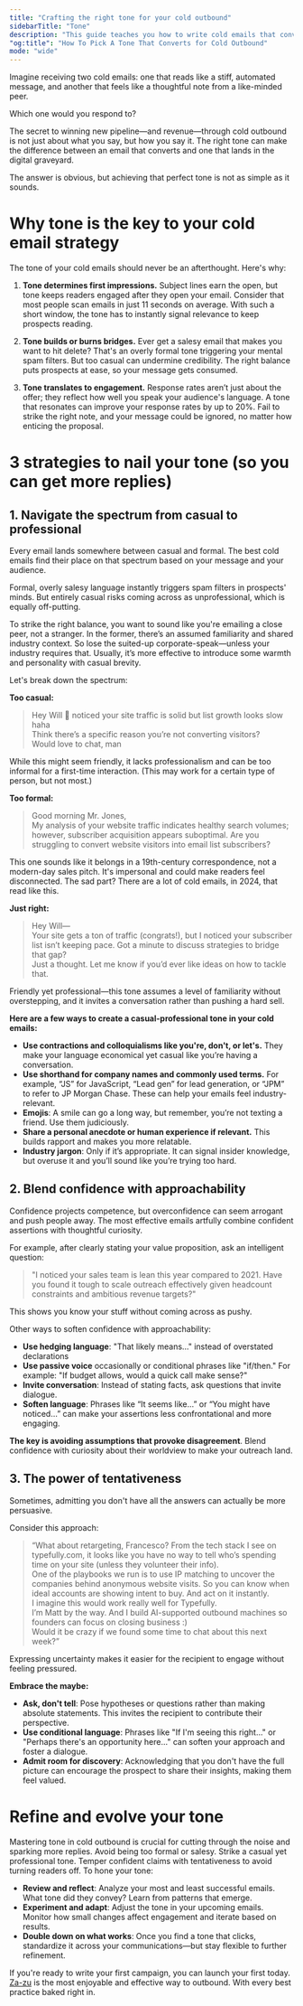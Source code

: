 ```yaml
---
title: "Crafting the right tone for your cold outbound"
sidebarTitle: "Tone"
description: "This guide teaches you how to write cold emails that convert. You’ll do this by using a tone that sounds more like a like-minded peer, not a stiff salesperson."
"og:title": "How To Pick A Tone That Converts for Cold Outbound"
mode: "wide"
---
```


Imagine receiving two cold emails: one that reads like a stiff, automated message, and another that feels like a thoughtful note from a like-minded peer.

Which one would you respond to?

The secret to winning new pipeline—and revenue—through cold outbound is not just about what you say, but how you say it. The right tone can make the difference between an email that converts and one that lands in the digital graveyard.

The answer is obvious, but achieving that perfect tone is not as simple as it sounds.

# Why tone is the key to your cold email strategy
The tone of your cold emails should never be an afterthought. Here's why:

1. **Tone determines first impressions.** Subject lines earn the open, but tone keeps readers engaged after they open your email. Consider that most people scan emails in just 11 seconds on average. With such a short window, the tone has to instantly signal relevance to keep prospects reading.

2. **Tone builds or burns bridges.** Ever get a salesy email that makes you want to hit delete? That's an overly formal tone triggering your mental spam filters. But too casual can undermine credibility. The right balance puts prospects at ease, so your message gets consumed.

3. **Tone translates to engagement.** Response rates aren’t just about the offer; they reflect how well you speak your audience's language. A tone that resonates can improve your response rates by up to 20%. Fail to strike the right note, and your message could be ignored, no matter how enticing the proposal.

# 3 strategies to nail your tone (so you can get more replies)

## 1. Navigate the spectrum from casual to professional

Every email lands somewhere between casual and formal. The best cold emails find their place on that spectrum based on your message and your audience.

Formal, overly salesy language instantly triggers spam filters in prospects' minds. But entirely casual risks coming across as unprofessional, which is equally off-putting.

To strike the right balance, you want to sound like you're emailing a close peer, not a stranger. In the former, there’s an assumed familiarity and shared industry context. So lose the suited-up corporate-speak—unless your industry requires that. Usually, it’s more effective to introduce some warmth and personality with casual brevity.

Let's break down the spectrum:

**Too casual:**

>Hey Will 👋 noticed your site traffic is solid but list growth looks slow haha <br/>
>Think there’s a specific reason you’re not converting visitors?<br/>
>Would love to chat, man

While this might seem friendly, it lacks professionalism and can be too informal for a first-time interaction. (This may work for a certain type of person, but not most.)

**Too formal:**

>Good morning Mr. Jones,<br/>
>My analysis of your website traffic indicates healthy search volumes; however, subscriber acquisition appears suboptimal. Are you struggling to convert website visitors into email list subscribers? <br/>

This one sounds like it belongs in a 19th-century correspondence, not a modern-day sales pitch. It's impersonal and could make readers feel disconnected. The sad part? There are a lot of cold emails, in 2024, that read like this.

**Just right:**

>Hey Will—<br/>
>Your site gets a ton of traffic (congrats!), but I noticed your subscriber list isn’t keeping pace. Got a minute to discuss strategies to bridge that gap?<br/>
>Just a thought. Let me know if you’d ever like ideas on how to tackle that.

Friendly yet professional—this tone assumes a level of familiarity without overstepping, and it invites a conversation rather than pushing a hard sell.

**Here are a few ways to create a casual-professional tone in your cold emails:**

- **Use contractions and colloquialisms like you're, don't, or let's.** They make your language economical yet casual like you’re having a conversation.
- **Use shorthand for company names and commonly used terms.** For example, “JS” for JavaScript, “Lead gen” for lead generation, or “JPM” to refer to JP Morgan Chase. These can help your emails feel industry-relevant.
- **Emojis**: A smile can go a long way, but remember, you’re not texting a friend. Use them judiciously.
- **Share a personal anecdote or human experience if relevant.** This builds rapport and makes you more relatable.
- **Industry jargon**: Only if it’s appropriate. It can signal insider knowledge, but overuse it and you’ll sound like you’re trying too hard.

## 2. Blend confidence with approachability

Confidence projects competence, but overconfidence can seem arrogant and push people away. The most effective emails artfully combine confident assertions with thoughtful curiosity. 

For example, after clearly stating your value proposition, ask an intelligent question:

> "I noticed your sales team is lean this year compared to 2021. Have you found it tough to scale outreach effectively given headcount constraints and ambitious revenue targets?"

This shows you know your stuff without coming across as pushy.

Other ways to soften confidence with approachability:
- **Use hedging language**: "That likely means..." instead of overstated declarations
- **Use passive voice** occasionally or conditional phrases like "if/then." For example: "If budget allows, would a quick call make sense?"
- **Invite conversation**: Instead of stating facts, ask questions that invite dialogue.
- **Soften language**: Phrases like “It seems like…” or “You might have noticed…” can make your assertions less confrontational and more engaging.

**The key is avoiding assumptions that provoke disagreement**. Blend confidence with curiosity about their worldview to make your outreach land.

## 3. The power of tentativeness

Sometimes, admitting you don't have all the answers can actually be more persuasive.

Consider this approach:

> “What about retargeting, Francesco? From the tech stack I see on typefully.com, it looks like you have no way to tell who’s spending time on your site (unless they volunteer their info). <br/>
> One of the playbooks we run is to use IP matching to uncover the companies behind anonymous website visits. So you can know when ideal accounts are showing intent to buy. And act on it instantly. <br/>
> I imagine this would work really well for Typefully. <br/>
> I’m Matt by the way. And I build AI-supported outbound machines so founders can focus on closing business :)<br/>
> Would it be crazy if we found some time to chat about this next week?”

Expressing uncertainty makes it easier for the recipient to engage without feeling pressured.

**Embrace the maybe:**
- **Ask, don't tell**: Pose hypotheses or questions rather than making absolute statements. This invites the recipient to contribute their perspective.
- **Use conditional language**: Phrases like "If I'm seeing this right..." or "Perhaps there's an opportunity here..." can soften your approach and foster a dialogue.
- **Admit room for discovery**: Acknowledging that you don't have the full picture can encourage the prospect to share their insights, making them feel valued.

# Refine and evolve your tone

Mastering tone in cold outbound is crucial for cutting through the noise and sparking more replies. Avoid being too formal or salesy. Strike a casual yet professional tone. Temper confident claims with tentativeness to avoid turning readers off. To hone your tone:

- **Review and reflect**: Analyze your most and least successful emails. What tone did they convey? Learn from patterns that emerge.
- **Experiment and adapt**: Adjust the tone in your upcoming emails. Monitor how small changes affect engagement and iterate based on results.
- **Double down on what works**: Once you find a tone that clicks, standardize it across your communications—but stay flexible to further refinement.

If you're ready to write your first campaign, you can launch your first today. [Za-zu](https://za-zu.com) is the most enjoyable and effective way to outbound. With every best practice baked right in.